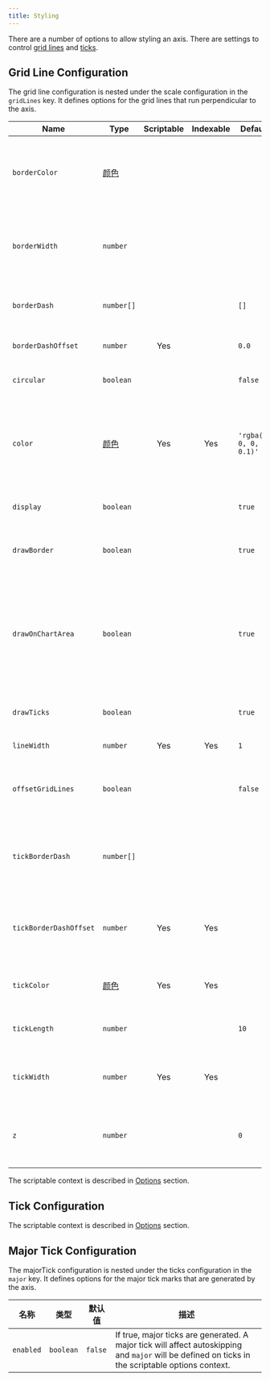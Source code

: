 ```yaml
---
title: Styling
---
```



There are a number of options to allow styling an axis. There are settings to control [grid lines](#grid-line-configuration) and [ticks](#tick-configuration).

## Grid Line Configuration

The grid line configuration is nested under the scale configuration in the `gridLines` key. It defines options for the grid lines that run perpendicular to the axis.

| Name | Type | Scriptable | Indexable | Default | Description
| ---- | ---- | :-------------------------------: | :-----------------------------: | ------- | -----------
| `borderColor` | [颜色](../general/colors.md) | | | | If set, used as the color of the border line. If unset, the first `color` option is resolved and used.
| `borderWidth` | `number` | | | | If set, used as the width of the border line. If unset, the first `lineWidth` option is resolved and used.
| `borderDash` | `number[]` | | | `[]` | Length and spacing of dashes on grid lines. 查看[MDN](https://developer.mozilla.org/en-US/docs/Web/API/CanvasRenderingContext2D/setLineDash).
| `borderDashOffset` | `number` | Yes | | `0.0` | Offset for line dashes. 查看[MDN](https://developer.mozilla.org/en-US/docs/Web/API/CanvasRenderingContext2D/lineDashOffset).
| `circular` | `boolean` | | | `false` | If true, gridlines are circular (on radar chart only).
| `color` | [颜色](../general/colors.md)  | Yes | Yes | `'rgba(0, 0, 0, 0.1)'` | The color of the grid lines. If specified as an array, the first color applies to the first grid line, the second to the second grid line, and so on.
| `display` | `boolean` | | | `true` | If false, do not display grid lines for this axis.
| `drawBorder` | `boolean` | | | `true` | If true, draw a border at the edge between the axis and the chart area.
| `drawOnChartArea` | `boolean` | | | `true` | If true, draw lines on the chart area inside the axis lines. This is useful when there are multiple axes and you need to control which grid lines are drawn.
| `drawTicks` | `boolean` | | | `true` | If true, draw lines beside the ticks in the axis area beside the chart.
| `lineWidth` | `number` | Yes | Yes | `1` | Stroke width of grid lines.
| `offsetGridLines` | `boolean` | | | `false` | If true, grid lines will be shifted to be between labels. This is set to `true` for a bar chart by default.
| `tickBorderDash` | `number[]` | | | | Length and spacing of the tick mark line. If not set, defaults to the grid line `borderDash` value.
| `tickBorderDashOffset` | `number` | Yes | Yes |  | Offset for the line dash of the tick mark. If unset, defaults to the grid line `borderDashOffset` value
| `tickColor` | [颜色](../general/colors.md) | Yes | Yes | | Color of the tick line. If unset, defaults to the grid line color.
| `tickLength` | `number` | | | `10` | Length in pixels that the grid lines will draw into the axis area.
| `tickWidth` | `number` | Yes | Yes | | Width of the tick mark in pixels. If unset, defaults to the grid line width.
| `z` | `number` | | | `0` | z-index of gridline layer. Values &lt;= 0 are drawn under datasets, &gt; 0 on top.

The scriptable context is described in [Options](../general/options.md#tick) section.

## Tick Configuration

<CommonTicks />

The scriptable context is described in [Options](../general/options.md#tick) section.

## Major Tick Configuration

The majorTick configuration is nested under the ticks configuration in the `major` key. It defines options for the major tick marks that are generated by the axis.

| 名称 | 类型 | 默认值 | 描述
| ---- | ---- | ------- | -----------
| `enabled` | `boolean` | `false` | If true, major ticks are generated. A major tick will affect autoskipping and `major` will be defined on ticks in the scriptable options context.
